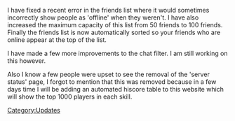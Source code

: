 {{Update|date = 16 November 2001}}

I have fixed a recent error in the friends list where it would sometimes incorrectly show people as 'offline' when they weren't. I have also increased the maximum capacity of this list from 50 friends to 100 friends. Finally the friends list is now automatically sorted so your friends who are online appear at the top of the list.

I have made a few more improvements to the chat filter. I am still working on this however.

Also I know a few people were upset to see the removal of the 'server status' page, I forgot to mention that this was removed because in a few days time I will be adding an automated hiscore table to this website which will show the top 1000 players in each skill.
[[Category:Updates]]
